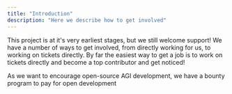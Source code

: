 ```yaml
---
title: "Introduction"
description: "Here we describe how to get involved"
---
```


This project is at it's very earliest stages, but we still welcome support!
We have a number of ways to get involved, from directly working for us, to working on tickets directly.
By far the easiest way to get a job is to work on tickets directly and become a top contributor and get noticed!

As we want to encourage open-source AGI development, we have a bounty program to pay for open development